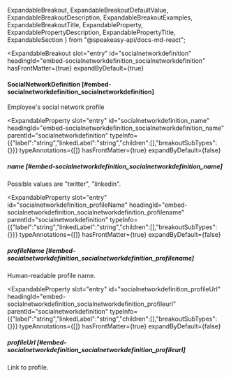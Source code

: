   ExpandableBreakout,
  ExpandableBreakoutDefaultValue,
  ExpandableBreakoutDescription,
  ExpandableBreakoutExamples,
  ExpandableBreakoutTitle,
  ExpandableProperty,
  ExpandablePropertyDescription,
  ExpandablePropertyTitle,
  ExpandableSection
} from "@speakeasy-api/docs-md-react";

<ExpandableSection>

<ExpandableBreakout
  slot="entry"
  id="socialnetworkdefinition"
  headingId="embed-socialnetworkdefinition_socialnetworkdefinition"
  hasFrontMatter={true}
  expandByDefault={true}
>

<ExpandableBreakoutTitle slot="title">

#### SocialNetworkDefinition [#embed-socialnetworkdefinition_socialnetworkdefinition]

</ExpandableBreakoutTitle>

<ExpandableBreakoutDescription slot="description">

Employee's social network profile

</ExpandableBreakoutDescription>

<ExpandableBreakoutExamples slot="examples">

</ExpandableBreakoutExamples>

<ExpandableBreakoutDefaultValue slot="defaultValue">

</ExpandableBreakoutDefaultValue>

</ExpandableBreakout>

<ExpandableProperty
  slot="entry"
  id="socialnetworkdefinition_name"
  headingId="embed-socialnetworkdefinition_socialnetworkdefinition_name"
  parentId="socialnetworkdefinition"
  typeInfo={{"label":"string","linkedLabel":"string","children":[],"breakoutSubTypes":{}}}
  typeAnnotations={[]}
  hasFrontMatter={true}
  expandByDefault={false}
>

<ExpandablePropertyTitle slot="title">

##### name [#embed-socialnetworkdefinition_socialnetworkdefinition_name]

</ExpandablePropertyTitle>

<ExpandablePropertyDescription slot="description">

Possible values are "twitter", "linkedin".

</ExpandablePropertyDescription>

</ExpandableProperty>

<ExpandableProperty
  slot="entry"
  id="socialnetworkdefinition_profileName"
  headingId="embed-socialnetworkdefinition_socialnetworkdefinition_profilename"
  parentId="socialnetworkdefinition"
  typeInfo={{"label":"string","linkedLabel":"string","children":[],"breakoutSubTypes":{}}}
  typeAnnotations={[]}
  hasFrontMatter={true}
  expandByDefault={false}
>

<ExpandablePropertyTitle slot="title">

##### profileName [#embed-socialnetworkdefinition_socialnetworkdefinition_profilename]

</ExpandablePropertyTitle>

<ExpandablePropertyDescription slot="description">

Human-readable profile name.

</ExpandablePropertyDescription>

</ExpandableProperty>

<ExpandableProperty
  slot="entry"
  id="socialnetworkdefinition_profileUrl"
  headingId="embed-socialnetworkdefinition_socialnetworkdefinition_profileurl"
  parentId="socialnetworkdefinition"
  typeInfo={{"label":"string","linkedLabel":"string","children":[],"breakoutSubTypes":{}}}
  typeAnnotations={[]}
  hasFrontMatter={true}
  expandByDefault={false}
>

<ExpandablePropertyTitle slot="title">

##### profileUrl [#embed-socialnetworkdefinition_socialnetworkdefinition_profileurl]

</ExpandablePropertyTitle>

<ExpandablePropertyDescription slot="description">

Link to profile.

</ExpandablePropertyDescription>

</ExpandableProperty>

</ExpandableSection>